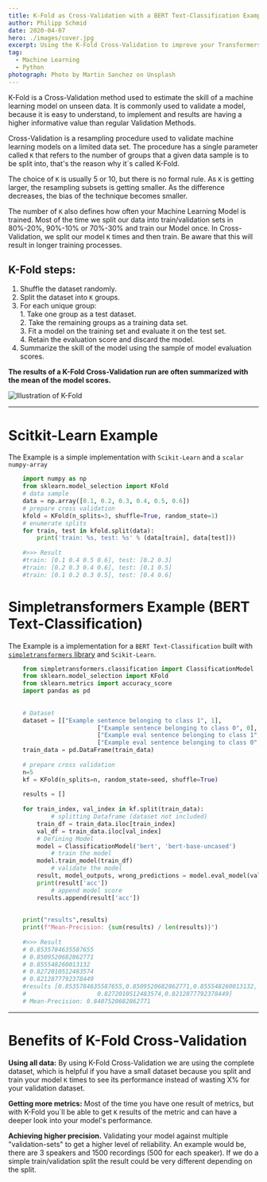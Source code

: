```yaml
---
title: K-Fold as Cross-Validation with a BERT Text-Classification Example
author: Philipp Schmid
date: 2020-04-07
hero: ./images/cover.jpg
excerpt: Using the K-Fold Cross-Validation to improve your Transformers model validation by the example of BERT Text-Classification
tag:
  - Machine Learning
  - Python
photograph: Photo by Martin Sanchez on Unsplash
---
```


K-Fold is a Cross-Validation method used to estimate the skill of a machine learning model on unseen data. It is commonly used to validate a model, because it is easy to understand, to implement and results are having a higher informative value than regular Validation Methods.

Cross-Validation is a resampling procedure used to validate machine learning models on a limited data set. The procedure has a single parameter called `K` that refers to the number of groups that a given data sample is to be split into, that's the reason why it´s called K-Fold. 
  

The choice of `K` is usually 5 or 10, but there is no formal rule. As `K` is getting larger, the resampling subsets is getting smaller. As the difference decreases, the bias of the technique becomes smaller. 

The number of `K` also defines how often your Machine Learning Model is trained. Most of the time we split our data into train/validation sets in 80%-20%, 90%-10% or 70%-30% and train our Model once. In Cross-Validation, we split our model `K` times and then train. Be aware that this will result in longer training processes.

## K-Fold steps:

1. Shuffle the dataset randomly.  
2. Split the dataset into `K` groups.  
3. For each unique group:   
        1. Take one group as a test dataset.  
        2. Take the remaining groups as a training data set.  
        3. Fit a model on the training set and evaluate it on the test set.  
        4. Retain the evaluation score and discard the model.  
4. Summarize the skill of the model using the sample of model evaluation scores.  

**The results of a K-Fold Cross-Validation run are often summarized with the mean of the model scores.**

![Illustration of K-Fold](./images/k-fold.svg)

---

# Scitkit-Learn Example

The Example is a simple implementation with `Scikit-Learn` and a `scalar numpy-array` 
```python
    import numpy as np
    from sklearn.model_selection import KFold
    # data sample
    data = np.array([0.1, 0.2, 0.3, 0.4, 0.5, 0.6])
    # prepare cross validation
    kfold = KFold(n_splits=3, shuffle=True, random_state=1)
    # enumerate splits
    for train, test in kfold.split(data):
    	print('train: %s, test: %s' % (data[train], data[test]))
    
    #>>> Result
    #train: [0.1 0.4 0.5 0.6], test: [0.2 0.3]
    #train: [0.2 0.3 0.4 0.6], test: [0.1 0.5]
    #train: [0.1 0.2 0.3 0.5], test: [0.4 0.6]
```
# Simpletransformers Example (BERT Text-Classification)

The Example is a implementation for a `BERT Text-Classification` built with [`simpletransformers` library](https://github.com/ThilinaRajapakse/simpletransformers) and `Scikit-Learn`.

```python
    from simpletransformers.classification import ClassificationModel
    from sklearn.model_selection import KFold
    from sklearn.metrics import accuracy_score
    import pandas as pd
    
    
    # Dataset
    dataset = [["Example sentence belonging to class 1", 1],
    					 ["Example sentence belonging to class 0", 0],
    					 ["Example eval sentence belonging to class 1", 1],
    					 ["Example eval sentence belonging to class 0", 0]]
    train_data = pd.DataFrame(train_data)
    
    # prepare cross validation
    n=5
    kf = KFold(n_splits=n, random_state=seed, shuffle=True)
    
    results = []
    
    for train_index, val_index in kf.split(train_data):
    		# splitting Dataframe (dataset not included)
        train_df = train_data.iloc[train_index]
        val_df = train_data.iloc[val_index]
        # Defining Model
        model = ClassificationModel('bert', 'bert-base-uncased') 
    		# train the model
        model.train_model(train_df)
    		# validate the model 
        result, model_outputs, wrong_predictions = model.eval_model(val_df, acc=accuracy_score)
        print(result['acc'])
    		# append model score
        results.append(result['acc'])
    
    
    print("results",results)
    print(f"Mean-Precision: {sum(results) / len(results)}")
    
    #>>> Result
    # 0.8535784635587655
    # 0.8509520682862771
    # 0.855548260013132
    # 0.8272010512483574
    # 0.8212877792378449
    #results [0.8535784635587655,0.8509520682862771,0.855548260013132,
    #					 0.8272010512483574,0.8212877792378449]
    # Mean-Precision: 0.8407520682862771
```
---

# Benefits of K-Fold Cross-Validation

**Using all data:** By using K-Fold Cross-Validation we are using the complete dataset, which is helpful if you have a small dataset because you split and train your model `K` times to see its performance instead of wasting X% for your validation dataset.

**Getting more metrics:** Most of the time you have one result of metrics, but with K-Fold you´ll be able to get `K` results of the metric and can have a deeper look into your model's performance.

**Achieving higher precision.** Validating your model against multiple "validation-sets" to get a higher level of reliability. An example would be, there are 3 speakers and 1500 recordings (500 for each speaker). If we do a simple train/validation split the result could be very different depending on the split.
